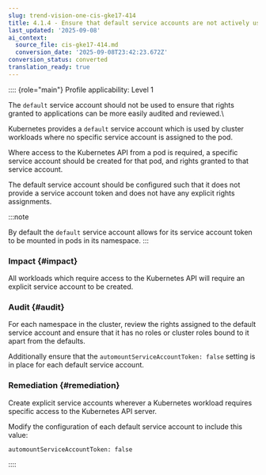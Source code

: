 ```yaml
---
slug: trend-vision-one-cis-gke17-414
title: 4.1.4 - Ensure that default service accounts are not actively used (Automated)
last_updated: '2025-09-08'
ai_context:
  source_file: cis-gke17-414.md
  conversion_date: '2025-09-08T23:42:23.672Z'
conversion_status: converted
translation_ready: true
---
```


:::: {role="main"}
Profile applicability: Level 1

The `default` service account should not be used to ensure that rights granted to applications can be more easily audited and reviewed.\\

Kubernetes provides a `default` service account which is used by cluster workloads where no specific service account is assigned to the pod.

Where access to the Kubernetes API from a pod is required, a specific service account should be created for that pod, and rights granted to that service account.

The default service account should be configured such that it does not provide a service account token and does not have any explicit rights assignments.

:::note

By default the `default` service account allows for its service account token to be mounted in pods in its namespace.
:::

### Impact {#impact}

All workloads which require access to the Kubernetes API will require an explicit service account to be created.

### Audit {#audit}

For each namespace in the cluster, review the rights assigned to the default service account and ensure that it has no roles or cluster roles bound to it apart from the defaults.

Additionally ensure that the `automountServiceAccountToken: false` setting is in place for each default service account.

### Remediation {#remediation}

Create explicit service accounts wherever a Kubernetes workload requires specific access to the Kubernetes API server.

Modify the configuration of each default service account to include this value:

``` codeblock
automountServiceAccountToken: false
```
::::
